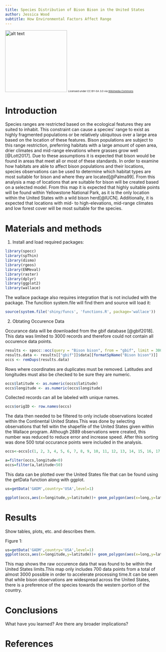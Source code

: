 ```yaml
---
title: Species Distribution of Bison Bison in the United States
author: Jessica Wood
subtitle: How Environmental Factors Affect Range
---
```

<img src="https://commons.wikimedia.org/wiki/File:American_bison_k5680-1.jpg#/media/File:American_bison_k5680-1.jpg" alt="alt text" width="200">
<small><small><small>Licensed under CC BY-SA 3.0 via [Wikimedia Commons](https://commons.wikimedia.org/wiki/File:American_bison_k5680-1.jpg#/media/File:American_bison_k5680-1.jpg)</small></small></small>

# Introduction
Species ranges are restricted based on the ecological features they are suited to inhabit. This constraint can cause a species’ range to exist as highly fragmented populations or be relatively ubiquitous over a large area based on the location of these features. Bison populations are subject to this range restriction, preferring habitats with a large amount of open area, drier climates and mid-range elevations where grasses grow well [@Lott2017]. Due to these assumptions it is expected that bison would be found in areas that meet all or most of these standards. In order to examine how habitats are able to affect bison populations and their locations, species observations can be used to determine which habitat types are most suitable for bison and where they are located[@Palma99]. From this analysis a map of locations that are suitable for bison will be created based on a selected model. From this map it is expected that highly suitable points will be found within Yellowstone National Park, as it is the only location within the United States with a wild bison herd[@IUCN]. Additionally, it is expected that locations with mid- to high-elevations, mid-range climates and low forest cover will be most suitable for the species.

# Materials and methods


1. Install and load required packages:
```r

library(spocc)
library(spThin)
library(dismo)
library(rgeos)
library(ENMeval)
library(raster)
library(dplyr)
library(ggplot2)
library(wallace)
```

The wallace package also requires integration that is not included with the package. The funcition system.file will find them and source will load it:

```r
source(system.file('shiny/funcs', 'functions.R', package='wallace'))
```

2. Obtating Occurence Data

Occurance data will be downloaded from the gbif database [@gbif2018]. This data was limited to 3000 records and therefore could not contain all occurence data points.

```r
results <- spocc::occ(query = "Bison bison", from = "gbif", limit = 3000, has_coords = TRUE)
results.data <- results[["gbif"]]$data[[formatSpName("Bison bison")]]
occs <- remDups(results.data)
```

Rows where coordinates are duplicates must be removed. Latitudes and longitudes must also be checked to be sure they are numeric.

```r
occs$latitude <- as.numeric(occs$latitude)
occs$longitude <- as.numeric(occs$longitude)
```

Collected records can all be labeled with unique names.

```r
occs$origID <- row.names(occs)
```

The data then needed to be filtered to only include observations located within the Continental United States.This was done by selecting observations that fell witin the shapefile of the United States given within the Wallace program. Although 2889 observations were created, this number was reduced to reduce error and increase speed. After this sorting was done 500 total occurance points were included in the analysis.


```r
occs<-occs[c(1, 2, 3, 4, 5, 6, 7, 8, 9, 10, 11, 12, 13, 14, 15, 16, 17, 20, 21, 22, 23, 24, 25, 26, 27, 28, 29, 30, 31, 32, 33, 34, 35, 38, 39, 40, 41, 42, 43, 44, 45, 46, 47, 48, 51, 52, 53, 54, 55, 56, 57, 58, 59, 60, 61, 62, 63, 64, 65, 66, 67, 68, 69, 70, 71, 72, 73, 74, 75, 76, 77, 81, 82, 83, 84, 85, 86, 87, 88, 89, 92, 93, 94, 95, 96, 97, 98, 99, 100, 101, 102, 103, 104, 107, 108, 109, 110, 111, 112, 113, 114, 115, 120, 121, 124, 125, 126, 127, 128, 129, 130, 131, 132, 133, 134, 135, 136, 137, 138, 139, 140, 141, 142, 143, 144, 145, 146, 147, 148, 149, 152, 153, 154, 155, 158, 159, 160, 161, 162, 163, 164, 165, 166, 167, 168, 169, 170, 171, 172, 173, 174, 175, 176, 177, 178, 179, 180, 181, 182, 183, 184, 185, 186, 187, 188, 189, 190, 191, 192, 193, 194, 195, 196, 197, 198, 199, 200, 201, 202, 203, 204, 205, 206, 207, 208, 209, 210, 211, 212, 213, 214, 215, 216, 217, 218, 219, 220, 221, 222, 223, 224, 225, 226, 227, 228, 229, 230, 231, 232, 233, 234, 235, 236, 237, 238, 239, 240, 241, 242, 243, 244, 245, 246, 247, 248, 249, 250, 251, 252, 253, 254, 255, 256, 257, 258, 259, 260, 261, 262, 263, 264, 265, 266, 267, 268, 269, 270, 271, 272, 273, 274, 275, 276, 277, 278, 279, 280, 281, 282, 283, 286, 287, 288, 289, 290, 293, 294, 295, 296, 297, 298, 299, 300, 301, 302, 303, 304, 305, 306, 307, 308, 309, 310, 311, 312, 313, 314, 315, 316, 317, 318, 319, 320, 321, 322, 323, 324, 325, 326, 327, 328, 329, 330, 333, 334, 335, 336, 337, 338, 339, 340, 341, 344, 345, 346, 347, 348, 349, 350, 351, 352, 353, 354, 355, 356, 357, 358, 359, 360, 361, 362, 363, 364, 365, 366, 367, 368, 369, 370, 371, 372, 373, 374, 375, 376, 377, 378, 379, 380, 381, 382, 383, 384, 388, 389, 390, 395, 396, 397, 398, 399, 400, 401, 402, 403, 404, 405, 406, 407, 408, 409, 410, 411, 412, 413, 415, 417, 418, 419, 420, 421, 422, 423, 424, 425, 427, 428, 429, 430, 431, 432, 433, 434, 435, 436, 437, 438, 439, 440, 441, 442, 443, 444, 445, 446, 447, 448, 449, 450, 451, 453, 462, 463, 464, 465, 467, 468, 470, 471, 472, 473, 474, 475, 476, 477, 478, 479, 481, 482, 484, 485, 486, 487, 488, 489, 490, 491, 493, 495, 496, 497, 498, 499, 500), ]  
```

```r
a=filter(occs,longitude<0)
occs=filter(a,latitude<50)
```

This data can be plotted over the United States file that can be found using the getData function along with ggplot.

```r
us=getData('GADM',country='USA',level=1)
```

```r

ggplot(occs,aes(x=longitude,y=latitude))+ geom_polygon(aes(x=long,y=lat,group=group),data=us)+ geom_point(col="red")+coord_equal()
```






# Results

Show tables, plots, etc. and describes them.

Figure 1:

```r
us=getData('GADM',country='USA',level=1)
ggplot(occs,aes(x=longitude,y=latitude))+ geom_polygon(aes(x=long,y=lat,group=group),data=us)+ geom_point(col="red")+coord_equal()
```

This map shows the raw occurence data that was found to be within the United States limits.This map only includes 700 data points from a total of almost 3000 possible in order to accelerate processing time.It can be seen that while bison observations are widespread across the United States, there is a preference of the species towards the western portion of the country.

# Conclusions

What have you learned?  Are there any broader implications?

# References

